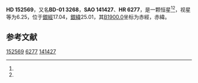 {{Starbox begin
| name = HD 152569
}}
{{Starbox observe
| epoch = [[J2000.0|J2000.0]]
| constell = {{星座名待查}}<ref name=SIMBAD>{{cite web
 | url=http://simbad.u-strasbg.fr/simbad/sim-id?Ident=HR+6277
 | title=Pulsating variable Star
 | publisher=Centre de Données astronomiques de Strasbourg
 | work=SIMBAD
 | accessdate=2012-07-13
 | archive-date=2016-03-15
 | archive-url=https://web.archive.org/web/20160315132315/http://simbad.u-strasbg.fr/simbad/sim-id?Ident=HR+6277
 | dead-url=no
 }}</ref><ref name=DATA>{{cite web
 | url=http://vizier.u-strasbg.fr/viz-bin/VizieR-5?-out.add=.&-source=5050&-corr=PK=HR&-out.max=9999&HR=6277
 | title=VizieR Detailed Page
 | accessdate=2012-07-13
 | archive-date=2016-03-05
 | archive-url=https://web.archive.org/web/20160305031529/http://vizier.u-strasbg.fr/viz-bin/VizieR-5?-out.add=.&-source=5050&-corr=PK=HR&-out.max=9999&HR=6277
 | dead-url=no
 }}</ref>
| 星官 = 
| ra = {{RA|16|54|10.6}}<ref name=SIMBAD /><ref name=DATA />
| dec = {{DEC|-1|36|44}}<ref name=SIMBAD /><ref name=DATA />
| appmag_v = 6.25<ref name=SIMBAD /><ref name=DATA />
}}
{{Starbox character
| class = F0V<ref name=SIMBAD /><ref name=DATA />
| b-v = 0.28<ref name=SIMBAD /><ref name=DATA />
| u-b = 0.11<ref name=SIMBAD /><ref name=DATA />
| r-i = <ref name=SIMBAD /><ref name=DATA />
| variable = 
}}
{{Starbox astrometry
| radial_v = 0.11
| prop_mo_ra = -20
| parallax = 
| p_error = 
}}
{{Starbox catalog
| names =BD-01 3268，[[SAO星表|SAO]] 141427，[[HD星表|HD]] 152569，[[HR星表|HR]] 6277}}
{{Starbox reference |Simbad=HR+6277}}
{{Starbox end}}

'''HD 152569'''，又名'''BD-01 3268'''，'''SAO 141427'''、'''HR 6277'''，是一颗恒星<ref name=SIMBAD /><ref name=DATA />，视星等为6.25，位于[[銀道座標系|銀經]]17.04，[[銀道座標系|銀緯]]25.01，其[[B1900.0|B1900.0]]坐标为赤經{{RA|16|48|59.7}}，赤緯{{DEC|-1|25.01|47}}。

== 参考文献 ==
{{reflist}}

{{star-stub}}

[[Category:HD和HDE天體|152569]]
[[Category:HR天體|6277]]
[[Category:SAO天體|141427]]
